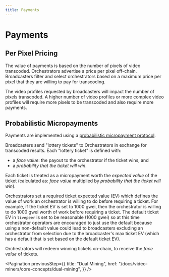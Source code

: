 ```yaml
---
title: Payments
---
```


# Payments

## Per Pixel Pricing

The value of payments is based on the number of pixels of video transcoded.
Orchestrators advertise a price per pixel off-chain. Broadcasters filter and
select orchestrators based on a maximum price per pixel that they are willing to
pay for transcoding.

The video profiles requested by broadcasters will impact the number of pixels
transcoded. A higher number of video profiles or more complex video profiles
will require more pixels to be transcoded and also require more payments.

## Probabilistic Micropayments

Payments are implemented using a
[probabilistic micropayment protocol](https://medium.com/livepeer-blog/streamflow-probabilistic-micropayments-f3a647672462).

Broadcasters send "lottery tickets" to Orchestrators in exchange for transcoded
results. Each "lottery ticket" is defined with:

- a _face value_: the payout to the orchestrator if the ticket wins, and
- a _probability that the ticket will win_.

Each ticket is treated as a micropayment worth the _expected value_ of the
ticket (calculated as: _face value_ multiplied by _probability that the ticket
will win_).

Orchestrators set a required ticket expected value (EV) which defines the value
of work an orchestrator is willing to do before requiring a ticket. For example,
if the ticket EV is set to 1000 gwei, then the orchestrator is willing to do
1000 gwei worth of work before requiring a ticket. The default ticket EV in
`livepeer` is set to be reasonable (1000 gwei) so at this time orchestrator
operators are encouraged to just use the default because using a non-default
value could lead to broadcasters excluding an orchestrator from selection due to
the broadcaster's max ticket EV (which has a default that is set based on the
default ticket EV).

Orchestrators will redeem winning tickets on-chain, to receive the _face value_
of tickets.

<Pagination
  previousStep={{
    title: "Dual Mining",
    href: "/docs/video-miners/core-concepts/dual-mining",
  }}
/>
